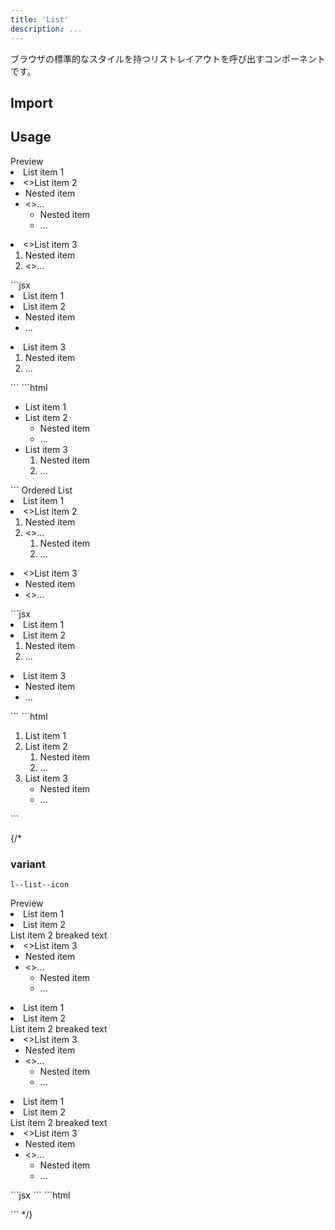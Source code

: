 ```yaml
---
title: 'List'
description: ...
---
```




ブラウザの標準的なスタイルを持つリストレイアウトを呼び出すコンポーネントです。


## Import

<ImportPackage component='List' />


## Usage

<Preview>
	<PreviewTitle>Preview</PreviewTitle>
	<PreviewArea p='30'>
		<List>
			<li>List item 1</li>
			<li>
				<>List item 2</>
				<ul>
					<li>Nested item</li>
					<li>
						<>...</>
						<ul>
							<li>Nested item</li>
							<li>...</li>
						</ul>
					</li>
				</ul>
			</li>
			<li>
				<>List item 3</>
				<ol>
					<li>Nested item</li>
					<li>
						<>...</>
					</li>
				</ol>
			</li>
		</List>
	</PreviewArea>
	<PreviewCode slot='tab' label='JSX'>
		```jsx
		<List>
			<li>List item 1</li>
			<li>
				List item 2
				<ul>
					<li>Nested item</li>
					<li>...</li>
				</ul>
			</li>
			<li>
				List item 3
				<ol>
					<li>Nested item</li>
					<li>...</li>
				</ol>
			</li>
		</List>
		```
	</PreviewCode>
	<PreviewCode slot='tab' label='HTML'>
		```html
		<ul class='l--list'>
			<li>List item 1</li>
			<li>
				List item 2
				<ul>
					<li>Nested item</li>
					<li>...</li>
				</ul>
			</li>
			<li>
				List item 3
				<ol>
					<li>Nested item</li>
					<li>...</li>
				</ol>
			</li>
		</ul>
		```
	</PreviewCode>
</Preview>

<Preview>
	<PreviewTitle>Ordered List</PreviewTitle>
	<PreviewArea p='30'>
		<List tag='ol'>
			<li>List item 1</li>
			<li>
				<>List item 2</>
				<ol>
					<li>Nested item</li>
					<li>
						<>...</>
						<ol>
							<li>Nested item</li>
							<li>...</li>
						</ol>
					</li>
				</ol>
			</li>
			<li>
				<>List item 3</>
				<ul>
					<li>Nested item</li>
					<li>
						<>...</>
					</li>
				</ul>
			</li>
		</List>
	</PreviewArea>
	<PreviewCode slot='tab' label='JSX'>
		```jsx
		<List tag='ol'>
			<li>List item 1</li>
			<li>
				List item 2
				<ol>
					<li>Nested item</li>
					<li>...</li>
				</ol>
			</li>
			<li>
				List item 3
				<ul>
					<li>Nested item</li>
					<li>...</li>
				</ul>
			</li>
		</List>
		```
	</PreviewCode>
	<PreviewCode slot='tab' label='HTML'>
		```html
		<ol class='l--list'>
			<li>List item 1</li>
			<li>
				List item 2
				<ol>
					<li>Nested item</li>
					<li>...</li>
				</ol>
			</li>
			<li>
				List item 3
				<ul>
					<li>Nested item</li>
					<li>...</li>
				</ul>
			</li>
		</ol>
		```
	</PreviewCode>
</Preview>


{/* 
### variant
	l--list--icon

<Preview>
	<PreviewTitle>Preview</PreviewTitle>
	<PreviewArea p='30'>
		<List variant='icon:dot' lh='2'>
			<li>List item 1</li>
			<li>List item 2<br />List item 2 breaked text</li>
			<li>
				<>List item 3</>
				<ul>
					<li>Nested item</li>
					<li>
						<>...</>
						<ul>
							<li>Nested item</li>
							<li>...</li>
						</ul>
					</li>
				</ul>
			</li>
		</List>
		<List variant='icon:check' lh='1.5'>
			<li>List item 1</li>
			<li>List item 2<br />List item 2 breaked text</li>
			<li>
				<>List item 3</>
				<ul>
					<li>Nested item</li>
					<li>
						<>...</>
						<ul>
							<li>Nested item</li>
							<li>...</li>
						</ul>
					</li>
				</ul>
			</li>
		</List>
		<List variant='icon:caret' lh='2'>
			<li>List item 1</li>
			<li>List item 2<br />List item 2 breaked text</li>
			<li>
				<>List item 3</>
				<ul>
					<li>Nested item</li>
					<li>
						<>...</>
						<ul>
							<li>Nested item</li>
							<li>...</li>
						</ul>
					</li>
				</ul>
			</li>
		</List>
	</PreviewArea>
	<PreviewCode slot='tab' label='JSX'>
		```jsx
		<List>
		</List>
		```
	</PreviewCode>
	<PreviewCode slot='tab' label='HTML'>
		```html
		<ul class='l--list'>
		</ul>
		```
	</PreviewCode>
</Preview> */}
